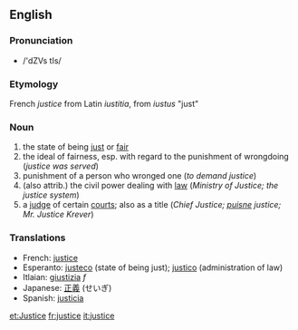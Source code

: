 ==English==
===Pronunciation===
*/'dZVs tIs/

===Etymology===
French ''justice'' from Latin ''iustitia'', from ''iustus'' "just"

===Noun===

# the state of being [[just]] or [[fair]]
# the ideal of fairness, esp. with regard to the punishment of wrongdoing (''justice was served'')
# punishment of a person who wronged one (''to demand justice'')
# (also attrib.) the civil power dealing with [[law]] (''Ministry of Justice; the justice system'')
# a [[judge]] of certain [[court]]s; also as a title (''Chief Justice; [[puisne]] justice; Mr. Justice Krever'')

===Translations===

*French: [[justice]]
*Esperanto: [[justeco]] (state of being just); [[justico]] (administration of law)
*Itlaian: [[giustizia]] ''f''
*Japanese: [[正義]] (せいぎ)
*Spanish: [[justicia]]

[[et:Justice]]
[[fr:justice]]
[[it:justice]]